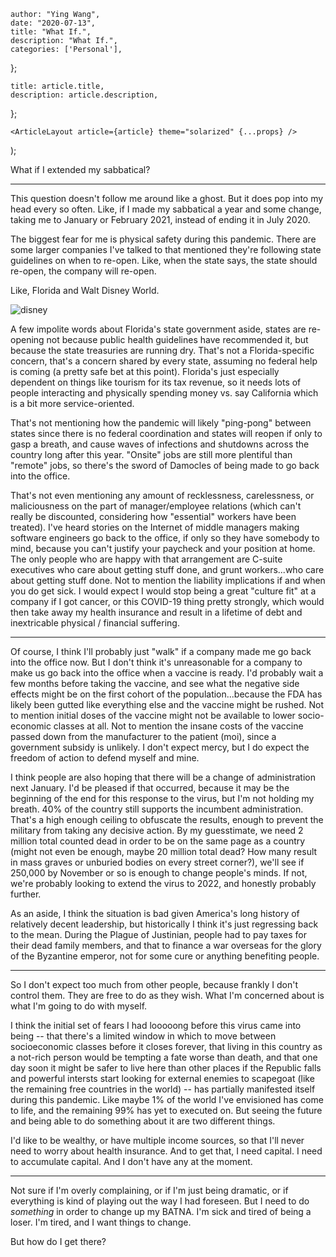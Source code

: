 

    author: "Ying Wang",
    date: "2020-07-13",
    title: "What If.",
    description: "What If.",
    categories: ['Personal'],
};

    title: article.title,
    description: article.description,
};

    <ArticleLayout article={article} theme="solarized" {...props} />
);


What if I extended my sabbatical?

---

This question doesn't follow me around like a ghost. But it does pop into my
head every so often. Like, if I made my sabbatical a year and some change,
taking me to January or February 2021, instead of ending it in July 2020.

The biggest fear for me is physical safety during this pandemic. There are some
larger companies I've talked to that mentioned they're following state
guidelines on when to re-open. Like, when the state says, the state should
re-open, the company will re-open.

Like, Florida and Walt Disney World.

![disney](/img/posts/2020/07/13/what_if.png)

A few impolite words about Florida's state government aside, states are
re-opening not because public health guidelines have recommended it, but because
the state treasuries are running dry. That's not a Florida-specific concern,
that's a concern shared by every state, assuming no federal help is coming (a
pretty safe bet at this point). Florida's just especially dependent on things
like tourism for its tax revenue, so it needs lots of people interacting and
physically spending money vs. say California which is a bit more
service-oriented.

That's not mentioning how the pandemic will likely "ping-pong" between states
since there is no federal coordination and states will reopen if only to gasp a
breath, and cause waves of infections and shutdowns across the country long
after this year. "Onsite" jobs are still more plentiful than "remote" jobs, so
there's the sword of Damocles of being made to go back into the office.

That's not even mentioning any amount of recklessness, carelessness, or
maliciousness on the part of manager/employee relations (which can't really be
discounted, considering how "essential" workers have been treated). I've heard
stories on the Internet of middle managers making software engineers go back to
the office, if only so they have somebody to mind, because you can't justify
your paycheck and your position at home. The only people who are happy with that
arrangement are C-suite executives who care about getting stuff done, and grunt
workers...who care about getting stuff done. Not to mention the liability
implications if and when you do get sick. I would expect I would stop being a
great "culture fit" at a company if I got cancer, or this COVID-19 thing pretty
strongly, which would then take away my health insurance and result in a
lifetime of debt and inextricable physical / financial suffering.

---

Of course, I think I'll probably just "walk" if a company made me go back into
the office now. But I don't think it's unreasonable for a company to make us go
back into the office when a vaccine is ready. I'd probably wait a few months
before taking the vaccine, and see what the negative side effects might be on
the first cohort of the population...because the FDA has likely been gutted like
everything else and the vaccine might be rushed. Not to mention initial doses of
the vaccine might not be available to lower socio-economic classes at all. Not
to mention the insane costs of the vaccine passed down from the manufacturer to
the patient (moi), since a government subsidy is unlikely. I don't expect mercy,
but I do expect the freedom of action to defend myself and mine.

I think people are also hoping that there will be a change of administration
next January. I'd be pleased if that occurred, because it may be the beginning
of the end for this response to the virus, but I'm not holding my breath. 40% of
the country still supports the incumbent administration. That's a high enough
ceiling to obfuscate the results, enough to prevent the military from taking any
decisive action. By my guesstimate, we need 2 million total counted dead in
order to be on the same page as a country (might not even be enough, maybe 20
million total dead? How many result in mass graves or unburied bodies on every
street corner?), we'll see if 250,000 by November or so is enough to change
people's minds. If not, we're probably looking to extend the virus to 2022, and
honestly probably further.

As an aside, I think the situation is bad given America's long history of
relatively decent leadership, but historically I think it's just regressing back
to the mean. During the Plague of Justinian, people had to pay taxes for their
dead family members, and that to finance a war overseas for the glory of the
Byzantine emperor, not for some cure or anything benefiting people.

---

So I don't expect too much from other people, because frankly I don't control
them. They are free to do as they wish. What I'm concerned about is what I'm
going to do with myself.

I think the initial set of fears I had looooong before this virus came into
being -- that there's a limited window in which to move between socioeconomic
classes before it closes forever, that living in this country as a not-rich
person would be tempting a fate worse than death, and that one day soon it might
be safer to live here than other places if the Republic falls and powerful
intersts start looking for external enemies to scapegoat (like the remaining
free countries in the world) -- has partially manifested itself during this
pandemic. Like maybe 1% of the world I've envisioned has come to life, and the
remaining 99% has yet to executed on. But seeing the future and being able to do
something about it are two different things.

I'd like to be wealthy, or have multiple income sources, so that I'll never need
to worry about health insurance. And to get that, I need capital. I need to
accumulate capital. And I don't have any at the moment.

---

Not sure if I'm overly complaining, or if I'm just being dramatic, or if
everything is kind of playing out the way I had foreseen. But I need to do
_something_ in order to change up my BATNA. I'm sick and tired of being a loser.
I'm tired, and I want things to change.

But how do I get there?
